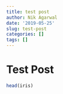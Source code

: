 ```yaml
---
title: test post
author: Nik Agarwal
date: '2019-05-25'
slug: test-post
categories: []
tags: []
---
```


# Test Post

```r
head(iris)
```

